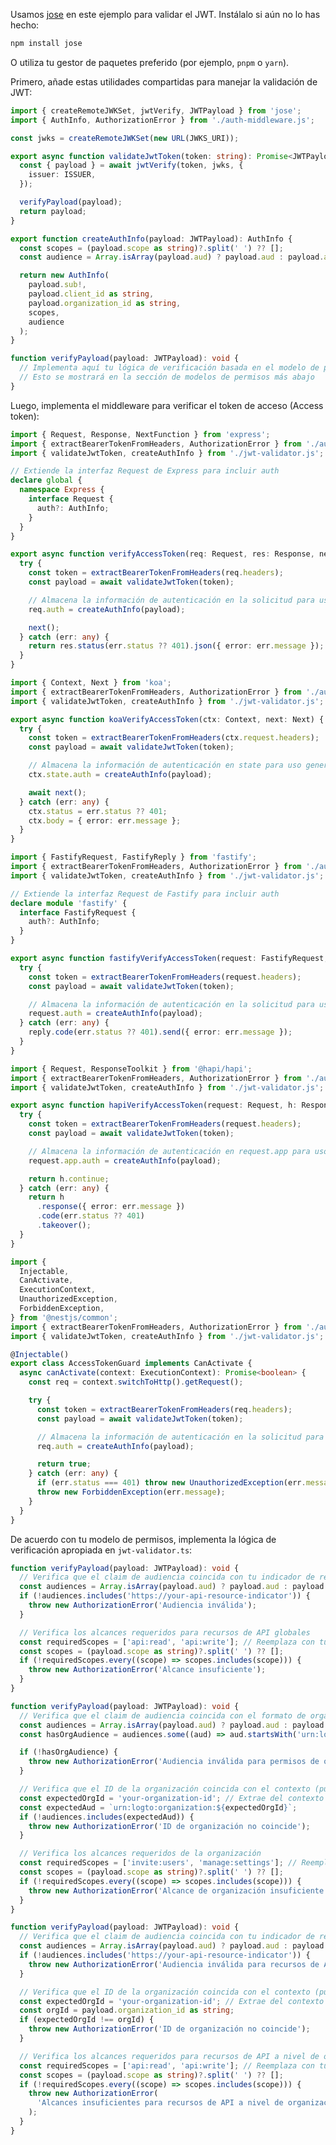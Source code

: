 
Usamos [jose](https://github.com/panva/jose) en este ejemplo para validar el JWT. Instálalo si aún no lo has hecho:

```bash
npm install jose
```

O utiliza tu gestor de paquetes preferido (por ejemplo, `pnpm` o `yarn`).

Primero, añade estas utilidades compartidas para manejar la validación de JWT:

```ts title="jwt-validator.ts"
import { createRemoteJWKSet, jwtVerify, JWTPayload } from 'jose';
import { AuthInfo, AuthorizationError } from './auth-middleware.js';

const jwks = createRemoteJWKSet(new URL(JWKS_URI));

export async function validateJwtToken(token: string): Promise<JWTPayload> {
  const { payload } = await jwtVerify(token, jwks, {
    issuer: ISSUER,
  });

  verifyPayload(payload);
  return payload;
}

export function createAuthInfo(payload: JWTPayload): AuthInfo {
  const scopes = (payload.scope as string)?.split(' ') ?? [];
  const audience = Array.isArray(payload.aud) ? payload.aud : payload.aud ? [payload.aud] : [];

  return new AuthInfo(
    payload.sub!,
    payload.client_id as string,
    payload.organization_id as string,
    scopes,
    audience
  );
}

function verifyPayload(payload: JWTPayload): void {
  // Implementa aquí tu lógica de verificación basada en el modelo de permisos
  // Esto se mostrará en la sección de modelos de permisos más abajo
}
```

Luego, implementa el middleware para verificar el token de acceso (Access token):

<Tabs groupId="api-framework">
  <TabItem value="express" label="Express.js">

```ts title="auth-middleware.ts"
import { Request, Response, NextFunction } from 'express';
import { extractBearerTokenFromHeaders, AuthorizationError } from './auth-middleware.js';
import { validateJwtToken, createAuthInfo } from './jwt-validator.js';

// Extiende la interfaz Request de Express para incluir auth
declare global {
  namespace Express {
    interface Request {
      auth?: AuthInfo;
    }
  }
}

export async function verifyAccessToken(req: Request, res: Response, next: NextFunction) {
  try {
    const token = extractBearerTokenFromHeaders(req.headers);
    const payload = await validateJwtToken(token);

    // Almacena la información de autenticación en la solicitud para uso general
    req.auth = createAuthInfo(payload);

    next();
  } catch (err: any) {
    return res.status(err.status ?? 401).json({ error: err.message });
  }
}
```

  </TabItem>
  <TabItem value="koa" label="Koa.js">

```ts title="auth-middleware.ts"
import { Context, Next } from 'koa';
import { extractBearerTokenFromHeaders, AuthorizationError } from './auth-middleware.js';
import { validateJwtToken, createAuthInfo } from './jwt-validator.js';

export async function koaVerifyAccessToken(ctx: Context, next: Next) {
  try {
    const token = extractBearerTokenFromHeaders(ctx.request.headers);
    const payload = await validateJwtToken(token);

    // Almacena la información de autenticación en state para uso general
    ctx.state.auth = createAuthInfo(payload);

    await next();
  } catch (err: any) {
    ctx.status = err.status ?? 401;
    ctx.body = { error: err.message };
  }
}
```

  </TabItem>
  <TabItem value="fastify" label="Fastify">

```ts title="auth-middleware.ts"
import { FastifyRequest, FastifyReply } from 'fastify';
import { extractBearerTokenFromHeaders, AuthorizationError } from './auth-middleware.js';
import { validateJwtToken, createAuthInfo } from './jwt-validator.js';

// Extiende la interfaz Request de Fastify para incluir auth
declare module 'fastify' {
  interface FastifyRequest {
    auth?: AuthInfo;
  }
}

export async function fastifyVerifyAccessToken(request: FastifyRequest, reply: FastifyReply) {
  try {
    const token = extractBearerTokenFromHeaders(request.headers);
    const payload = await validateJwtToken(token);

    // Almacena la información de autenticación en la solicitud para uso general
    request.auth = createAuthInfo(payload);
  } catch (err: any) {
    reply.code(err.status ?? 401).send({ error: err.message });
  }
}
```

  </TabItem>
  <TabItem value="hapi" label="Hapi.js">

```ts title="auth-middleware.ts"
import { Request, ResponseToolkit } from '@hapi/hapi';
import { extractBearerTokenFromHeaders, AuthorizationError } from './auth-middleware.js';
import { validateJwtToken, createAuthInfo } from './jwt-validator.js';

export async function hapiVerifyAccessToken(request: Request, h: ResponseToolkit) {
  try {
    const token = extractBearerTokenFromHeaders(request.headers);
    const payload = await validateJwtToken(token);

    // Almacena la información de autenticación en request.app para uso general
    request.app.auth = createAuthInfo(payload);

    return h.continue;
  } catch (err: any) {
    return h
      .response({ error: err.message })
      .code(err.status ?? 401)
      .takeover();
  }
}
```

  </TabItem>
  <TabItem value="nestjs" label="NestJS">

```ts title="access-token.guard.ts"
import {
  Injectable,
  CanActivate,
  ExecutionContext,
  UnauthorizedException,
  ForbiddenException,
} from '@nestjs/common';
import { extractBearerTokenFromHeaders, AuthorizationError } from './auth-middleware.js';
import { validateJwtToken, createAuthInfo } from './jwt-validator.js';

@Injectable()
export class AccessTokenGuard implements CanActivate {
  async canActivate(context: ExecutionContext): Promise<boolean> {
    const req = context.switchToHttp().getRequest();

    try {
      const token = extractBearerTokenFromHeaders(req.headers);
      const payload = await validateJwtToken(token);

      // Almacena la información de autenticación en la solicitud para uso general
      req.auth = createAuthInfo(payload);

      return true;
    } catch (err: any) {
      if (err.status === 401) throw new UnauthorizedException(err.message);
      throw new ForbiddenException(err.message);
    }
  }
}
```

  </TabItem>
</Tabs>

De acuerdo con tu modelo de permisos, implementa la lógica de verificación apropiada en `jwt-validator.ts`:

<Tabs groupId="permission-models">
<TabItem value="global-api-resources" label="Recursos de API globales">

```ts title="jwt-validator.ts"
function verifyPayload(payload: JWTPayload): void {
  // Verifica que el claim de audiencia coincida con tu indicador de recurso de API
  const audiences = Array.isArray(payload.aud) ? payload.aud : payload.aud ? [payload.aud] : [];
  if (!audiences.includes('https://your-api-resource-indicator')) {
    throw new AuthorizationError('Audiencia inválida');
  }

  // Verifica los alcances requeridos para recursos de API globales
  const requiredScopes = ['api:read', 'api:write']; // Reemplaza con tus alcances requeridos
  const scopes = (payload.scope as string)?.split(' ') ?? [];
  if (!requiredScopes.every((scope) => scopes.includes(scope))) {
    throw new AuthorizationError('Alcance insuficiente');
  }
}
```

</TabItem>
<TabItem value="organization-permissions" label="Permisos de organización (no API)">

```ts title="jwt-validator.ts"
function verifyPayload(payload: JWTPayload): void {
  // Verifica que el claim de audiencia coincida con el formato de organización
  const audiences = Array.isArray(payload.aud) ? payload.aud : payload.aud ? [payload.aud] : [];
  const hasOrgAudience = audiences.some((aud) => aud.startsWith('urn:logto:organization:'));

  if (!hasOrgAudience) {
    throw new AuthorizationError('Audiencia inválida para permisos de organización');
  }

  // Verifica que el ID de la organización coincida con el contexto (puede que necesites extraerlo del contexto de la solicitud)
  const expectedOrgId = 'your-organization-id'; // Extrae del contexto de la solicitud
  const expectedAud = `urn:logto:organization:${expectedOrgId}`;
  if (!audiences.includes(expectedAud)) {
    throw new AuthorizationError('ID de organización no coincide');
  }

  // Verifica los alcances requeridos de la organización
  const requiredScopes = ['invite:users', 'manage:settings']; // Reemplaza con tus alcances requeridos
  const scopes = (payload.scope as string)?.split(' ') ?? [];
  if (!requiredScopes.every((scope) => scopes.includes(scope))) {
    throw new AuthorizationError('Alcance de organización insuficiente');
  }
}
```

</TabItem>
<TabItem value="organization-level-api-resources" label="Recursos de API a nivel de organización">

```ts title="jwt-validator.ts"
function verifyPayload(payload: JWTPayload): void {
  // Verifica que el claim de audiencia coincida con tu indicador de recurso de API
  const audiences = Array.isArray(payload.aud) ? payload.aud : payload.aud ? [payload.aud] : [];
  if (!audiences.includes('https://your-api-resource-indicator')) {
    throw new AuthorizationError('Audiencia inválida para recursos de API a nivel de organización');
  }

  // Verifica que el ID de la organización coincida con el contexto (puede que necesites extraerlo del contexto de la solicitud)
  const expectedOrgId = 'your-organization-id'; // Extrae del contexto de la solicitud
  const orgId = payload.organization_id as string;
  if (expectedOrgId !== orgId) {
    throw new AuthorizationError('ID de organización no coincide');
  }

  // Verifica los alcances requeridos para recursos de API a nivel de organización
  const requiredScopes = ['api:read', 'api:write']; // Reemplaza con tus alcances requeridos
  const scopes = (payload.scope as string)?.split(' ') ?? [];
  if (!requiredScopes.every((scope) => scopes.includes(scope))) {
    throw new AuthorizationError(
      'Alcances insuficientes para recursos de API a nivel de organización'
    );
  }
}
```

</TabItem>
</Tabs>
